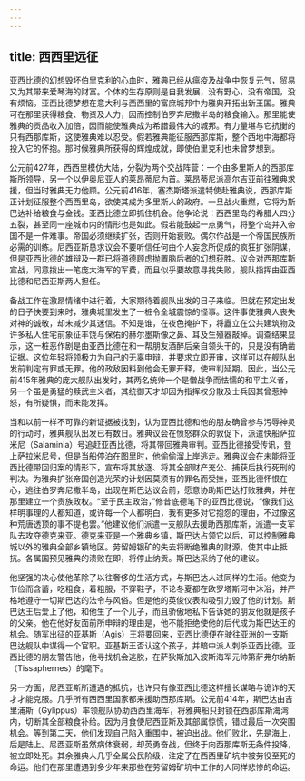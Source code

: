 ```yaml
---
---
---
```

title: 西西里远征
---




亚西比德的幻想毁坏伯里克利的心血时，雅典已经从瘟疫及战争中恢复元气，贸易又为其带来爱琴海的财富。个体的生存原则是自我发展，没有野心，没有帝国，没有烦恼。亚西比德梦想在意大利与西西里的富庶城邦中为雅典开拓出新王国。雅典可在那里获得粮食、物资及人力，因而控制伯罗奔尼撒半岛的粮食输入。那里能使雅典的贡品收入加倍，因而能使雅典成为希腊最伟大的城邦。有力量堪与它抗衡的只有西那库斯，这使雅典难以忍受。假若雅典能征服西那库斯，整个西地中海都将投入它的怀抱。那时候雅典所获得的辉煌成就，即使伯里克利也未曾梦想到。

公元前427年，西西里模仿大陆，分裂为两个交战阵营：一个由多里斯人的西那库斯所领导，另一个以伊奥尼亚人的莱昂蒂尼为首。莱昂蒂尼派高尔吉亚前往雅典求援，但当时雅典无力他顾。公元前416年，塞杰斯塔派遣特使赴雅典说，西那库斯正计划征服整个西西里岛，欲使其成为多里斯人的政府。一旦战火重燃，它将为斯巴达补给粮食与金钱。亚西比德立即抓住机会。他争论说：西西里岛的希腊人四分五裂，甚至同一座城市内的情形也是如此。假若能鼓起一点勇气，将整个岛并入帝国不是一件难事。帝国必须继续扩张，否则开始衰败。偶尔作战是一个帝国民族所必需的训练。尼西亚斯恳求议会不要听信任何由个人妄念所促成的疯狂扩张阴谋，但是亚西比德的雄辩及一群已将道德顾虑抛置脑后者的幻想获胜。议会对西那库斯宣战，同意拨出一笔庞大海军的军费，而且似乎要故意寻找失败，舰队指挥由亚西比德和尼西亚斯两人担任。

备战工作在激昂情绪中进行着，大家期待着舰队出发的日子来临。但就在预定出发的日子快要到来时，雅典城里发生了一桩令全城震惊的怪事。这件事使雅典人丧失对神的诚敬，却未减少其迷信。不知是谁，在夜色掩护下，将矗立在公共建筑物及许多私人住宅前象征丰饶与保佑的赫尔墨斯像之鼻、耳及生殖器敲掉。调查结果显示，这一桩恶作剧是由亚西比德在和一帮朋友酒醉后亲自领头干的，只是没有确凿证据。这位年轻将领极力为自己的无辜申辩，并要求立即开审，这样可以在舰队出发前判定有罪或无罪。他的政敌因料到他会无罪开释，使审判延期。因此，当公元前415年雅典的庞大舰队出发时，其两名统帅一个是憎战争而怯懦的和平主义者，另一个虽是勇猛的黩武主义者，其统御天才却因为指挥权分散及士兵因其曾惹神怒，有所疑惧，而未能发挥。

当和以前一样不可靠的新证据被找到，认为亚西比德和他的朋友确曾参与污辱神灵的行动时，雅典舰队出发已有数日。雅典议会在愤怒群众的敦促下，派遣快船萨拉米尼（Salaminia）号追赶亚西比德，将其带回雅典审判。亚西比德接受传讯，登上萨拉米尼号，但是当船停泊在图里时，他偷偷溜上岸逃走。雅典议会在未能将亚西比德带回归案的情形下，宣布将其放逐、将其全部财产充公、捕获后执行死刑的判决。为雅典扩张帝国创造光荣的计划因莫须有的罪名而受挫，亚西比德怀恨在心，逃往伯罗奔尼撒半岛，出现在斯巴达议会前，愿意协助斯巴达打败雅典，并在那里建立一个贵族政权。“至于民主政治，”修昔底德笔下的亚西比德说，“像我们这样明事理的人都知道，或许每一个人都明白，我有更多对它抱怨的理由，不过像这种荒唐透顶的事不提也罢。”他建议他们派遣一支舰队去援助西那库斯，派遣一支军队去攻夺德克来亚。德克来亚是一个雅典乡镇，斯巴达占领它以后，可以控制雅典城以外的雅典全部乡镇地区。劳留姆银矿的失去将断绝雅典的财源，使其中止抵抗。各属国预见雅典的溃败在即，将停止纳贡。斯巴达采纳了他的建议。

他坚强的决心使他革除了以往奢侈的生活方式，与斯巴达人过同样的生活。他变为节俭而含蓄，吃粗食，着粗服，不穿鞋子，不论冬夏都在欧罗塔斯河中沐浴，并严格地遵守一切斯巴达的法令与风俗。但是他的英俊仪表和吸引力毁了他的计划。斯巴达王后爱上了他，和他生了一个儿子，而且骄傲地私下告诉她的朋友他就是孩子的父亲。他在他好友面前所申辩的理由是，他不能拒绝使他的后代成为斯巴达王的机会。随军出征的亚基斯（Agis）王将要回来，亚西比德便在驶往亚洲的一支斯巴达舰队中谋得一个官职。亚基斯王否认这个孩子，并暗中派人刺杀亚西比德。亚西比德的朋友警告他，他寻找机会逃脱，在萨狄斯加入波斯海军元帅第萨弗尔纳斯（Tissaphernes）的麾下。

另一方面，尼西亚斯所遭遇的抵抗，也许只有像亚西比德这样擅长谋略与诡诈的天才才能克服。几乎所有西西里国家都来援助西那库斯。公元前414年，斯巴达由吉里浦斯（Gylippus）率领舰队协助西西里海军，将雅典船只封锁在西那库斯海湾内，切断其全部粮食补给。因为月食使尼西亚斯及其部属惊慌，错过最后一次突围机会。等到第二天，他们发现自己陷入重围中，被迫出战。他们败北，先是海上，后是陆上。尼西亚斯虽然病体衰弱，却英勇奋战，但终于向西那库斯无条件投降，被立即处死。其余雅典人几乎全属公民阶级，注定了在西西里矿坑中被劳役至死的命运。他们在那里遭遇到多少年来那些在劳留姆矿坑中工作的人同样悲惨的命运。